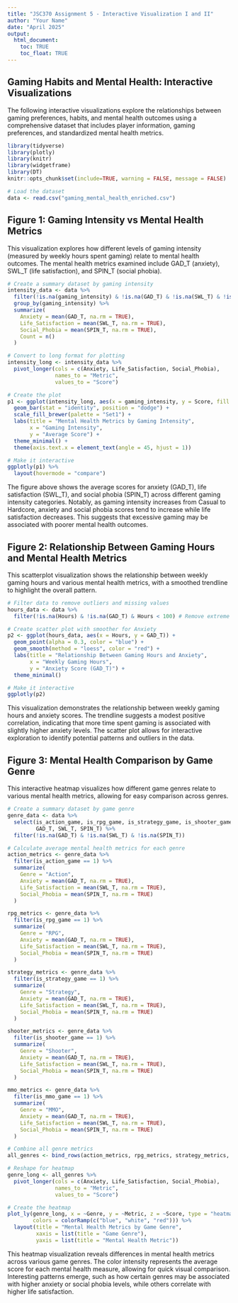 ```yaml
---
title: "JSC370 Assignment 5 - Interactive Visualization I and II"
author: "Your Name"
date: "April 2025"
output:
  html_document:
    toc: TRUE
    toc_float: TRUE
---
```


## Gaming Habits and Mental Health: Interactive Visualizations

The following interactive visualizations explore the relationships between gaming preferences, habits, and mental health outcomes using a comprehensive dataset that includes player information, gaming preferences, and standardized mental health metrics.

```r
library(tidyverse)
library(plotly)
library(knitr)
library(widgetframe)
library(DT)
knitr::opts_chunk$set(include=TRUE, warning = FALSE, message = FALSE)
```

```r
# Load the dataset
data <- read.csv("gaming_mental_health_enriched.csv")
```

## Figure 1: Gaming Intensity vs Mental Health Metrics

This visualization explores how different levels of gaming intensity (measured by weekly hours spent gaming) relate to mental health outcomes. The mental health metrics examined include GAD_T (anxiety), SWL_T (life satisfaction), and SPIN_T (social phobia).

```r
# Create a summary dataset by gaming intensity
intensity_data <- data %>%
  filter(!is.na(gaming_intensity) & !is.na(GAD_T) & !is.na(SWL_T) & !is.na(SPIN_T)) %>%
  group_by(gaming_intensity) %>%
  summarize(
    Anxiety = mean(GAD_T, na.rm = TRUE),
    Life_Satisfaction = mean(SWL_T, na.rm = TRUE),
    Social_Phobia = mean(SPIN_T, na.rm = TRUE),
    Count = n()
  )

# Convert to long format for plotting
intensity_long <- intensity_data %>%
  pivot_longer(cols = c(Anxiety, Life_Satisfaction, Social_Phobia),
               names_to = "Metric",
               values_to = "Score")

# Create the plot
p1 <- ggplot(intensity_long, aes(x = gaming_intensity, y = Score, fill = Metric)) +
  geom_bar(stat = "identity", position = "dodge") +
  scale_fill_brewer(palette = "Set1") +
  labs(title = "Mental Health Metrics by Gaming Intensity",
       x = "Gaming Intensity",
       y = "Average Score") +
  theme_minimal() +
  theme(axis.text.x = element_text(angle = 45, hjust = 1))

# Make it interactive
ggplotly(p1) %>%
  layout(hovermode = "compare")
```

The figure above shows the average scores for anxiety (GAD_T), life satisfaction (SWL_T), and social phobia (SPIN_T) across different gaming intensity categories. Notably, as gaming intensity increases from Casual to Hardcore, anxiety and social phobia scores tend to increase while life satisfaction decreases. This suggests that excessive gaming may be associated with poorer mental health outcomes.

## Figure 2: Relationship Between Gaming Hours and Mental Health Metrics

This scatterplot visualization shows the relationship between weekly gaming hours and various mental health metrics, with a smoothed trendline to highlight the overall pattern.

```r
# Filter data to remove outliers and missing values
hours_data <- data %>%
  filter(!is.na(Hours) & !is.na(GAD_T) & Hours < 100) # Remove extreme outliers

# Create scatter plot with smoother for Anxiety
p2 <- ggplot(hours_data, aes(x = Hours, y = GAD_T)) +
  geom_point(alpha = 0.3, color = "blue") +
  geom_smooth(method = "loess", color = "red") +
  labs(title = "Relationship Between Gaming Hours and Anxiety",
       x = "Weekly Gaming Hours",
       y = "Anxiety Score (GAD_T)") +
  theme_minimal()

# Make it interactive
ggplotly(p2)
```

This visualization demonstrates the relationship between weekly gaming hours and anxiety scores. The trendline suggests a modest positive correlation, indicating that more time spent gaming is associated with slightly higher anxiety levels. The scatter plot allows for interactive exploration to identify potential patterns and outliers in the data.

## Figure 3: Mental Health Comparison by Game Genre

This interactive heatmap visualizes how different game genres relate to various mental health metrics, allowing for easy comparison across genres.

```r
# Create a summary dataset by game genre
genre_data <- data %>%
  select(is_action_game, is_rpg_game, is_strategy_game, is_shooter_game, is_mmo_game,
         GAD_T, SWL_T, SPIN_T) %>%
  filter(!is.na(GAD_T) & !is.na(SWL_T) & !is.na(SPIN_T))

# Calculate average mental health metrics for each genre
action_metrics <- genre_data %>%
  filter(is_action_game == 1) %>%
  summarize(
    Genre = "Action",
    Anxiety = mean(GAD_T, na.rm = TRUE),
    Life_Satisfaction = mean(SWL_T, na.rm = TRUE),
    Social_Phobia = mean(SPIN_T, na.rm = TRUE)
  )

rpg_metrics <- genre_data %>%
  filter(is_rpg_game == 1) %>%
  summarize(
    Genre = "RPG",
    Anxiety = mean(GAD_T, na.rm = TRUE),
    Life_Satisfaction = mean(SWL_T, na.rm = TRUE),
    Social_Phobia = mean(SPIN_T, na.rm = TRUE)
  )

strategy_metrics <- genre_data %>%
  filter(is_strategy_game == 1) %>%
  summarize(
    Genre = "Strategy",
    Anxiety = mean(GAD_T, na.rm = TRUE),
    Life_Satisfaction = mean(SWL_T, na.rm = TRUE),
    Social_Phobia = mean(SPIN_T, na.rm = TRUE)
  )

shooter_metrics <- genre_data %>%
  filter(is_shooter_game == 1) %>%
  summarize(
    Genre = "Shooter",
    Anxiety = mean(GAD_T, na.rm = TRUE),
    Life_Satisfaction = mean(SWL_T, na.rm = TRUE),
    Social_Phobia = mean(SPIN_T, na.rm = TRUE)
  )

mmo_metrics <- genre_data %>%
  filter(is_mmo_game == 1) %>%
  summarize(
    Genre = "MMO",
    Anxiety = mean(GAD_T, na.rm = TRUE),
    Life_Satisfaction = mean(SWL_T, na.rm = TRUE),
    Social_Phobia = mean(SPIN_T, na.rm = TRUE)
  )

# Combine all genre metrics
all_genres <- bind_rows(action_metrics, rpg_metrics, strategy_metrics, shooter_metrics, mmo_metrics)

# Reshape for heatmap
genre_long <- all_genres %>%
  pivot_longer(cols = c(Anxiety, Life_Satisfaction, Social_Phobia),
               names_to = "Metric",
               values_to = "Score")

# Create the heatmap
plot_ly(genre_long, x = ~Genre, y = ~Metric, z = ~Score, type = "heatmap",
        colors = colorRamp(c("blue", "white", "red"))) %>%
  layout(title = "Mental Health Metrics by Game Genre",
         xaxis = list(title = "Game Genre"),
         yaxis = list(title = "Mental Health Metric"))
```

This heatmap visualization reveals differences in mental health metrics across various game genres. The color intensity represents the average score for each mental health measure, allowing for quick visual comparison. Interesting patterns emerge, such as how certain genres may be associated with higher anxiety or social phobia levels, while others correlate with higher life satisfaction.
